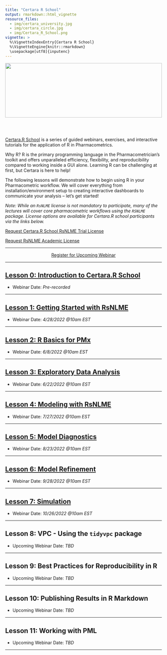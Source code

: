```yaml
---
title: "Certara R School"
output: rmarkdown::html_vignette
resource_files:
  - img/certara_university.jpg
  - img/certara_circle.jpg
  - img/Certara_R_School.png
vignette: >
  %\VignetteIndexEntry{Certara R School}
  %\VignetteEngine{knitr::rmarkdown}
  \usepackage[utf8]{inputenc}
---
```


<img id='r_school_banner' src='img/Certara_R_School.png' align="center" height="175" style = "width:100%;"/>

<br></br>

<a href="https://vimeo.com/showcase/certararschool" target="_blank">Certara.R School</a> is a series of guided webinars, exercises, and interactive tutorials for the application of R in Pharmacometrics. 

Why R? R is the primary programming language in the Pharmacometrician's toolkit and offers unparalleled efficiency, flexibility, and reproducibility compared to working inside a GUI alone.  Learning R can be challenging at first, but Certara is here to help!

The following lessons will demonstrate how to begin using R in your Pharmacometric workflow. We will cover everything from installation/environment setup to creating interactive dashboards to communicate your analysis – let’s get started!

*Note: While an `RsNLME` license is not mandatory to participate, many of the lectures will cover core pharmacometric workflows using the `RSNLME` package. License options are available for Certara.R school participants via the links below.*

<a href="mailto:certara.licensing@certara.com?subject=Certara.R School RsNLME Trial License&body=Hello, I have registered for the upcoming Certara.R School webinar and request a 90-day trial license for RsNLME: %0d%0a%0d%0a
Name: %0d%0a
Email: %0d%0a
Organization/Institution:">Request Certara.R School RsNLME Trial License</a>  

<a href="mailto:certara.licensing@certara.com?subject=RsNLME Academic License&body=Hello, I am requesting an academic license for RsNLME: %0d%0a%0d%0a
Name: %0d%0a
Academic Email: %0d%0a
Academic Institution:">Request RsNLME Academic License</a>  


---

<center>
<a class = "registration-button" href="https://certara.zoom.us/webinar/register/WN_eyKCdmfRTUGbXtBFOUEp_w" target="_blank">Register for Upcoming Webinar</a>
</center>

---

## [Lesson 0: Introduction to Certara.R School](lesson_0.html)

* Webinar Date: *Pre-recorded*

---

## [Lesson 1: Getting Started with RsNLME](lesson_1.html)

* Webinar Date: *4/28/2022 @10am EST*

---

## [Lesson 2: R Basics for PMx](lesson_2.html)

* Webinar Date: *6/8/2022 @10am EST*

---

## [Lesson 3: Exploratory Data Analysis](lesson_3.html)

* Webinar Date: *6/22/2022 @10am EST*

---

## [Lesson 4: Modeling with RsNLME](lesson_4.html)

* Webinar Date: *7/27/2022 @10am EST*

---

## [Lesson 5: Model Diagnostics](lesson_5.html)

* Webinar Date: *8/23/2022 @10am EST*

---

## [Lesson 6: Model Refinement](lesson_6.html)

* Webinar Date: *9/28/2022 @10am EST*

---

## [Lesson 7: Simulation](lesson_7.html)

* Webinar Date: *10/26/2022 @10am EST*

---

## Lesson 8: VPC - Using the `tidyvpc` package

* Upcoming Webinar Date: *TBD*

---

## Lesson 9: Best Practices for Reproducibility in R

* Upcoming Webinar Date: *TBD*

---

## Lesson 10: Publishing Results in R Markdown

* Upcoming Webinar Date: *TBD*

---

## Lesson 11: Working with PML

* Upcoming Webinar Date: *TBD*

---
